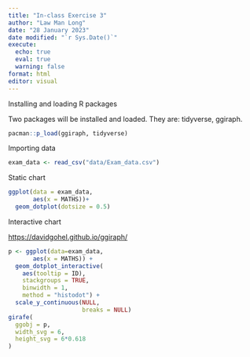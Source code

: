 ```yaml
---
title: "In-class Exercise 3"
author: "Law Man Long"
date: "28 January 2023"
date modified: "`r Sys.Date()`"
execute: 
  echo: true
  eval: true
  warning: false
format: html
editor: visual
---
```


Installing and loading R packages

Two packages will be installed and loaded. They are: tidyverse, ggiraph.

```r
pacman::p_load(ggiraph, tidyverse)
```

Importing data

```r
exam_data <- read_csv("data/Exam_data.csv")
```

Static chart

```r
ggplot(data = exam_data,
       aes(x = MATHS))+
  geom_dotplot(dotsize = 0.5)
```

Interactive chart

<https://davidgohel.github.io/ggiraph/>

```r
p <- ggplot(data=exam_data, 
       aes(x = MATHS)) +
  geom_dotplot_interactive(
    aes(tooltip = ID),
    stackgroups = TRUE, 
    binwidth = 1, 
    method = "histodot") +
  scale_y_continuous(NULL, 
                     breaks = NULL)
girafe(
  ggobj = p,
  width_svg = 6,
  height_svg = 6*0.618
)
```
